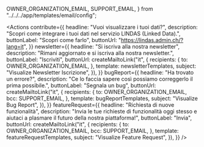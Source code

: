 
  OWNER_ORGANIZATION_EMAIL,
  SUPPORT_EMAIL,
} from "../../../app/templates/email/config";


<Intro
  title="Visualizza i dati aperti dell’amministrazione pubblica svizzera"
  teaser="Crea ed incorpora visualizzazioni partendo dai dataset forniti dal servizio LINDAS (Linked Data)."
  buttonLabel="Crea una visualizzazione"
/>
<Tutorial
  headline="Visualizza i dati in solo pochi passaggi…"
  step1="Seleziona un dataset"
  step2="Aggiusta la visualizzazione"
  step3="Condividi & incorpora"
/>
<Examples
  headline="Ottieni il massimo da questo strumento…"
  example1Headline="Crea delle visualizzazioni eleganti"
  example1Description="Scegli tra i numerosi tipi di grafici e configurali in base alle tue esigenze."
  example2Headline="Personalizzale come desideri"
  example2Description="Grazie ai filtri personalizzati e alle opzioni di selezione dei dati, è possibile visualizzare anche problemi complessi."
/>
<Actions
  contribute={{
    headline: "Vuoi visualizzare i tuoi dati?",
    description:
      "Scopri come integrare i tuoi dati nel servizio LINDAS (Linked Data).",
    buttonLabel: "Scopri come farlo",
    buttonUrl: "https://lindas.admin.ch/?lang=it",
  }}
  newsletter={{
    headline: "Si iscriva alla nostra newsletter",
    description: "Rimani aggiornato e si iscriva alla nostra newsletter.",
    buttonLabel: "Iscriviti",
    buttonUrl: createMailtoLink("it", {
      recipients: {
        to: OWNER_ORGANIZATION_EMAIL,
      },
      template: newsletterTemplates,
      subject: "Visualize Newsletter Iscrizione",
    }),
  }}
  bugReport={{
    headline: "Ha trovato un errore?",
    description:
      "Ce lo faccia sapere così possiamo correggerlo il prima possibile.",
    buttonLabel: "Segnala un bug",
    buttonUrl: createMailtoLink("it", {
      recipients: {
        to: OWNER_ORGANIZATION_EMAIL,
        bcc: SUPPORT_EMAIL,
      },
      template: bugReportTemplates,
      subject: "Visualize Bug Report",
    }),
  }}
  featureRequest={{
    headline: "Richiesta di nuove funzionalità",
    description:
      "Invia le tue richieste di funzionalità oggi stesso e aiutaci a plasmare il futuro della nostra piattaforma!",
    buttonLabel: "Invia",
    buttonUrl: createMailtoLink("it", {
      recipients: {
        to: OWNER_ORGANIZATION_EMAIL,
        bcc: SUPPORT_EMAIL,
      },
      template: featureRequestTemplates,
      subject: "Visualize Feature Request",
    }),
  }}
/>
